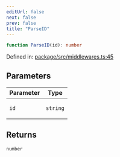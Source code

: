 ```yaml
---
editUrl: false
next: false
prev: false
title: "ParseID"
---
```


```ts
function ParseID(id): number
```

Defined in: [package/src/middlewares.ts:45](https://github.com/KingsBeCattz/ezdd/blob/8128187f4e3c49c29f09b0ea64f2ec7d4b54b8e5/package/src/middlewares.ts#L45)

## Parameters

<table>
<thead>
<tr>
<th>Parameter</th>
<th>Type</th>
</tr>
</thead>
<tbody>
<tr>
<td>

`id`

</td>
<td>

`string`

</td>
</tr>
</tbody>
</table>

## Returns

`number`
